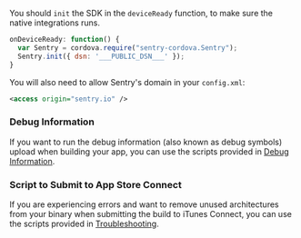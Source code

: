 You should `init` the SDK in the `deviceReady` function, to make sure the native integrations runs.


```javascript
onDeviceReady: function() {
  var Sentry = cordova.require("sentry-cordova.Sentry");
  Sentry.init({ dsn: '___PUBLIC_DSN___' });
}
```

You will also need to allow Sentry's domain in your `config.xml`:

```xml {filename:config.xml}
<access origin="sentry.io" />
```

### Debug Information

If you want to run the debug information (also known as debug symbols) upload when building your app, you can use the scripts provided in [Debug Information](/platforms/javascript/guides/cordova/upload-debug/).

### Script to Submit to App Store Connect

If you are experiencing errors and want to remove unused architectures from your binary when submitting the build to iTunes Connect, you can use the scripts provided in [Troubleshooting](/platforms/javascript/guides/cordova/troubleshooting/).
